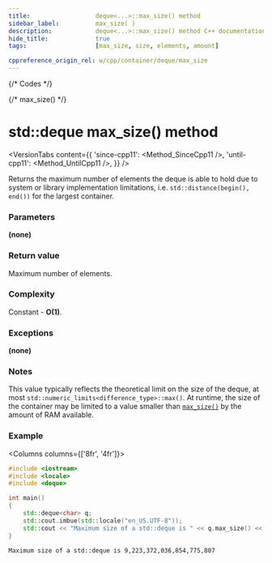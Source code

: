 ```yaml
---
title:					deque<...>::max_size() method
sidebar_label:			max_size( )
description:			deque<...>::max_size() method C++ documentation
hide_title:				true
tags:					[max_size, size, elements, amount]

cppreference_origin_rel: w/cpp/container/deque/max_size
---
```



{/* Codes */}

{/* max_size() */}

# std::deque max_size() method

<VersionTabs content={{
	'since-cpp11': <Method_SinceCpp11 />,
	'until-cpp11': <Method_UntilCpp11 />,
}} />

Returns the maximum number of elements the deque is able to hold due to system or library implementation limitations, i.e. `std::distance(begin(), end())` for the largest container.

### Parameters

**(none)**

### Return value

Maximum number of elements.

### Complexity

Constant - **O(1)**.

### Exceptions

**(none)**

### Notes

This value typically reflects the theoretical limit on the size of the deque, at most `std::numeric_limits<difference_type>::max()`.
At runtime, the size of the container may be limited to a value smaller than [`max_size()`](#) by the amount of RAM available.

### Example

<Columns columns={['8fr', '4fr']}>
<div>

```cpp title='Main.cpp' showLineNumbers
#include <iostream>
#include <locale>
#include <deque>

int main()
{
    std::deque<char> q;
    std::cout.imbue(std::locale("en_US.UTF-8"));
    std::cout << "Maximum size of a std::deque is " << q.max_size() << '\n';
}
```

</div>
<div>

```plaintext title="Possible output"
Maximum size of a std::deque is 9,223,372,036,854,775,807
```

</div>
</Columns>
